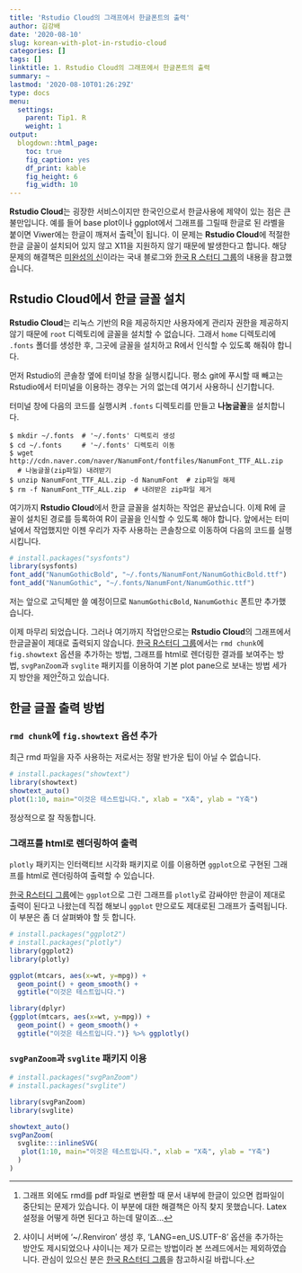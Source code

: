 ```yaml
---
title: 'Rstudio Cloud의 그래프에서 한글폰트의 출력'
author: 김강배
date: '2020-08-10'
slug: korean-with-plot-in-rstudio-cloud
categories: []
tags: []
linktitle: 1. Rstudio Cloud의 그래프에서 한글폰트의 출력
summary: ~
lastmod: '2020-08-10T01:26:29Z'
type: docs
menu:
  settings:
    parent: Tip1. R
    weight: 1
output:
  blogdown::html_page:
    toc: true
    fig_caption: yes
    df_print: kable
    fig_height: 6
    fig_width: 10
---
```


**Rstudio Cloud**는 굉장한 서비스이지만 한국인으로서 한글사용에 제약이 있는 점은 큰 불만입니다. 예를 들어 base plot이나 ggplot에서 그래프를 그릴때 한글로 된 라벨을 붙이면 Viwer에는 한글이 깨져서 출력^[그래프 외에도 rmd를 pdf 파일로 변환할 때 문서 내부에 한글이 있으면 컴파일이 중단되는 문제가 있습니다. 이 부분에 대한 해결책은 아직 찾지 못했습니다. Latex 설정을 어떻게 하면 된다고 하는데 말이죠...]이 됩니다. 이 문제는 **Rstudio Cloud**에 적절한 한글 글꼴이 설치되어 있지 않고 X11을 지원하지 않기 때문에 발생한다고 합니다. 해당문제의 해결책은 [미완성의 신](https://medium.com/@unfinishedgod/aws%EC%97%90%EC%84%9C-%EA%B5%AC%EC%B6%95%ED%95%9C-rstudio-plot-%ED%95%9C%EA%B8%80-%EA%B9%A8%EC%A7%90-%ED%95%B4%EA%B2%B0-%EB%B0%A9%EC%95%88-5ada27828fd4)이라는 국내 블로그와 [한국 R 스터디 그룹](https://de-de.facebook.com/groups/krstudy/permalink/1546879218819678/?comment_id=1549629918544608)의 내용을 참고했습니다. 

## **Rstudio Cloud에서 한글 글꼴 설치**

**Rstudio Cloud**는 리눅스 기반의 R을 제공하지만 사용자에게 관리자 권한을 제공하지 않기 때문에 `root` 디렉토리에 글꼴을 설치할 수 없습니다. 그래서 `home` 디렉토리에 `.fonts` 폴더를 생성한 후, 그곳에 글꼴을 설치하고 R에서 인식할 수 있도록 해줘야 합니다.  

먼저 Rstudio의 콘솔창 옆에 터미널 창을 실행시킵니다. 평소 git에 푸시할 때 빼고는 Rstudio에서 터미널을 이용하는 경우는 거의 없는데 여기서 사용하니 신기합니다.

터미널 창에 다음의 코드를 실행시켜 `.fonts` 디렉토리를 만들고 **나눔글꼴**을 설치합니다. 

```
$ mkdir ~/.fonts  # '~/.fonts' 디렉토리 생성
$ cd ~/.fonts     # '~/.fonts' 디렉토리 이동
$ wget http://cdn.naver.com/naver/NanumFont/fontfiles/NanumFont_TTF_ALL.zip
  # 나눔글꼴(zip파일) 내려받기
$ unzip NanumFont_TTF_ALL.zip -d NanumFont  # zip파일 해제
$ rm -f NanumFont_TTF_ALL.zip  # 내려받은 zip파일 제거
```

여기까지 **Rstudio Cloud**에서 한글 글꼴을 설치하는 작업은 끝났습니다. 이제 R에 글꼴이 설치된 경로를 등록하여 R이 글꼴을 인식할 수 있도록 해야 합니다. 앞에서는 터미널에서 작업했지만 이젠 우리가 자주 사용하는 콘솔창으로 이동하여 다음의 코드를 실행시킵니다. 

```r
# install.packages("sysfonts")
library(sysfonts)
font_add("NanumGothicBold", "~/.fonts/NanumFont/NanumGothicBold.ttf")
font_add("NanumGothic", "~/.fonts/NanumFont/NanumGothic.ttf")
```

저는 앞으로 고딕체만 쓸 예정이므로 `NanumGothicBold`, `NanumGothic` 폰트만 추가했습니다.

이제 마무리 되었습니다. 그러나 여기까지 작업만으로는 **Rstudio Cloud**의 그래프에서 한글글꼴이 제대로 출력되지 않습니다. [한국 R스터디 그룹](https://de-de.facebook.com/groups/krstudy/permalink/1546879218819678/?comment_id=1549629918544608)에서는 `rmd chunk`에 `fig.showtext` 옵션을 추가하는 방법, 그래프를 html로 렌더링한 결과를 보여주는 방법,  `svgPanZoom`과 `svglite` 패키지를 이용하여 기본 plot pane으로 보내는 방법 세가지 방안을 제안^[샤이니 서버에 '~/.Renviron' 생성 후, 'LANG=en_US.UTF-8' 옵션을 추가하는 방안도 제시되었으나 샤이니는 제가 모르는 방법이라 본 쓰레드에서는 제외하였습니다. 관심이 있으신 분은 [한국 R스터디 그룹](https://de-de.facebook.com/groups/krstudy/permalink/1546879218819678/?comment_id=1549629918544608)을 참고하시길 바랍니다.]하고 있습니다. 

## **한글 글꼴 출력 방법**
###  `rmd chunk`에 `fig.showtext` 옵션 추가

최근 rmd 파일을 자주 사용하는 저로서는 정말 반가운 팁이 아닐 수 없습니다. 

```r
# install.packages("showtext")
library(showtext)
showtext_auto()
plot(1:10, main="이것은 테스트입니다.", xlab = "X축", ylab = "Y축")
```

정상적으로 잘 작동합니다. 

### 그래프를 html로 렌더링하여 출력

`plotly` 패키지는 인터랙티브 시각화 패키지로 이를 이용하면 `ggplot`으로 구현된 그래프를 html로 렌더링하여 출력할 수 있습니다.

[한국 R스터디 그룹](https://de-de.facebook.com/groups/krstudy/permalink/1546879218819678/?comment_id=1549629918544608)에는 `ggplot`으로 그린 그래프를 `plotly`로 감싸야만 한글이 제대로 출력이 된다고 나왔는데 직접 해보니 `ggplot` 만으로도 제대로된 그래프가 출력됩니다. 이 부분은 좀 더 살펴봐야 할 듯 합니다. 
```r
# install.packages("ggplot2")
# install.packages("plotly")
library(ggplot2)
library(plotly)

ggplot(mtcars, aes(x=wt, y=mpg)) +
  geom_point() + geom_smooth() +
  ggtitle("이것은 테스트입니다.")
```


```r
library(dplyr)
{ggplot(mtcars, aes(x=wt, y=mpg)) +
  geom_point() + geom_smooth() +
  ggtitle("이것은 테스트입니다.")} %>% ggplotly()
```

### `svgPanZoom`과 `svglite` 패키지 이용

```r
# install.packages("svgPanZoom")
# install.packages("svglite")

library(svgPanZoom)
library(svglite)

showtext_auto()
svgPanZoom(
  svglite:::inlineSVG(
   plot(1:10, main="이것은 테스트입니다.", xlab = "X축", ylab = "Y축") 
  )
)
```

